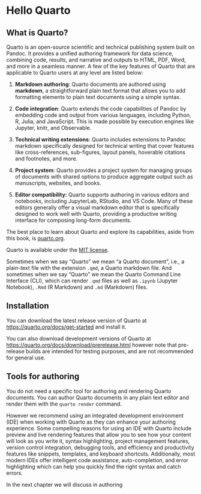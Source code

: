 # Hello Quarto {#sec-hello-quarto}

## What is Quarto?

Quarto is an open-source scientific and technical publishing system built on Pandoc.
It provides a unified authoring framework for data science, combining code, results, and narrative and outputs to HTML, PDF, Word, and more in a seamless manner.
A few of the key features of Quarto that are applicable to Quarto users at any level are listed below:

1.  **Markdown authoring**: Quarto documents are authored using **markdown**, a straightforward plain text format that allows you to add formatting elements to plain text documents using a simple syntax.

2.  **Code integration**: Quarto extends the code capabilities of Pandoc by embedding code and output from various languages, including Python, R, Julia, and JavaScript.
    This is made possible by execution engines like Jupyter, knitr, and Observable.

3.  **Technical writing extensions**: Quarto includes extensions to Pandoc markdown specifically designed for technical writing that cover features like cross-references, sub-figures, layout panels, hoverable citations and footnotes, and more.

4.  **Project system**: Quarto provides a project system for managing groups of documents with shared options to produce aggregate output such as manuscripts, websites, and books.

5.  **Editor compatibility:** Quarto supports authoring in various editors and notebooks, including JupyterLab, RStudio, and VS Code.
    Many of these editors generally offer a visual markdown editor that is specifically designed to work well with Quarto, providing a productive writing interface for composing long-form documents.

The best place to learn about Quarto and explore its capabilities, aside from this book, is [quarto.org](https://quarto.org/).

Quarto is available under the [MIT license](https://quarto.org/license.html).

Sometimes when we say "Quarto" we mean "a Quarto document", i.e., a plain-text file with the extension `.qmd`, a Quarto markdown file.
And sometimes when we say "Quarto" we mean the Quarto Command Line Interface (CLI), which can render `.qmd` files as well as `.ipynb` (Jupyter Notebook), `.Rmd` (R Markdown) and `.md` (Markdown) files.
<!--# MCR: Check for other types of files to list. -->

## Installation

You can download the latest release version of Quarto at [https://quarto.org/docs/get-started](https://quarto.org/docs/get-started/) and install it.

::: callout-note
You can also download development versions of Quarto at <https://quarto.org/docs/download/prerelease.html> however note that pre-release builds are intended for testing purposes, and are not recommended for general use.
:::

## Tools for authoring

You do not need a specific tool for authoring and rendering Quarto documents.
You can author Quarto documents in any plain text editor and render them with the `quarto render` command.

However we recommend using an integrated development environment (IDE) when working with Quarto as they can enhance your authoring experience.
Some compelling reasons for using an IDE with Quarto include preview and live rendering features that allow you to see how your content will look as you write it, syntax highlighting, project management features, version control integration, debugging tools, and efficiency and productivity features like snippets, templates, and keyboard shortcuts.
Additionally, most modern IDEs offer intelligent code assistance, auto-completion, and error highlighting which can help you quickly find the right syntax and catch errors.

In the next chapter we will discuss in authoring

<!--# MCR: RStudio, VS Code, Jupyter... -->
